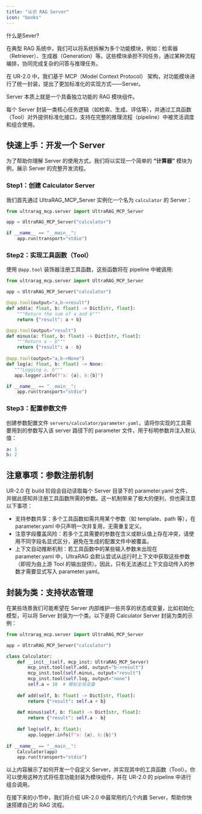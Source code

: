 ```yaml
---
title: "认识 RAG Server"
icon: "books"
---
```


什么是Sever?

在典型 RAG 系统中，我们可以将系统拆解为多个功能模块，例如：检索器（Retriever）、生成器（Generation）等。这些模块承担不同任务，通过某种流程编排，协同完成复杂的问答与推理任务。

在 UR-2.0 中，我们基于 MCP（Model Context Protocol） 架构，对功能模块进行了统一封装，提出了更加标准化的实现方式——Server。

<Note>Server 本质上就是一个具备独立功能的 RAG 模块组件。</Note>

每个 Server 封装一类核心任务逻辑（如检索、生成、评估等），并通过工具函数（Tool）对外提供标准化接口，支持在完整的推理流程（pipeline）中被灵活调度和组合使用。

## 快速上手：开发一个 Server

为了帮助你理解 Server 的使用方式，我们将以实现一个简单的 **“计算器”** 模块为例，展示 Server 的完整开发流程。

### Step1：创建 Calculator Server

我们首先通过 UltraRAG_MCP_Server 实例化一个名为 `calculator` 的 Server：

```python servers/calculator/src/calculator.py icon="python"
from ultrarag_mcp.server import UltraRAG_MCP_Server

app = UltraRAG_MCP_Server("calculator")

if __name__ == "__main__":
    app.run(transport="stdio")
```

### Step2：实现工具函数（Tool）

使用 `@app.tool` 装饰器注册工具函数，这些函数将在 pipeline 中被调用:

```python servers/calculator/src/calculator.py icon="python"
from ultrarag_mcp.server import UltraRAG_MCP_Server

app = UltraRAG_MCP_Server("calculator")

@app.tool(output="a,b->result")
def add(a: float, b: float) -> Dict[str, float]:
    """Return the sum of a and b"""
    return {"result": a + b}

@app.tool(output="result")
def minus(a: float, b: float) -> Dict[str, float]:
    """Return a - b"""
    return {"result": a - b}
    
@app.tool(output="a,b->None")
def log(a: float, b: float) -> None:
   """Logging a, b"""
   app.logger.info(f"a: {a}, b:{b}")

if __name__ == "__main__":
    app.run(transport="stdio")
```

### Step3：配置参数文件

创建参数配置文件 `servers/calculator/parameter.yaml`，请将你实现的工具需要用到的参数写入该 server 路径下的 parameter 文件，用于标明参数并注入默认值：

```yaml servers/calculator/parameter.yaml
a: 1
b: 2
```

## 注意事项：参数注册机制

UR-2.0 在 build 阶段会自动读取每个 Server 目录下的 parameter.yaml 文件，并据此感知并注册工具函数所需的参数。这一机制带来了极大的便利，但也需注意以下事项：

- 支持参数共享：多个工具函数如需共用某个参数（如 template、path 等），在parameter.yaml 中只声明一次并复用，无需重复定义。
- 注意字段覆盖风险：若多个工具需要的参数在含义或默认值上存在冲突，请使用不同字段名显式区分，避免在生成的配置文件中被覆盖。
- 上下文自动推断机制：若工具函数中的某些输入参数未出现在 parameter.yaml 中，UltraRAG 会默认尝试从运行时上下文中获取这些参数（即视为由上游 Tool 的输出提供）。因此，只有无法通过上下文自动传入的参数才需要显式写入 parameter.yaml。

## 封装为类：支持状态管理

在某些场景我们可能希望在 Server 内部维护一些共享的状态或变量，比如初始化模型，可以将 Server 封装为一个类。以下是将 Calculator Server 封装为类的示例：

```python servers/calculator/src/calculator.py icon="python"
from ultrarag_mcp.server import UltraRAG_MCP_Server

app = UltraRAG_MCP_Server("calculator")

class Calculator:
    def __init__(self, mcp_inst: UltraRAG_MCP_Server)
        mcp_inst.tool(self.add, output="b->result")
        mcp_inst.tool(self.minus, output="result")
        mcp_inst.tool(self.log, output="none")
        self.a = 10  # 模拟全局变量
        
    def add(self, b: float) -> Dict[str, float]:
        return {"result": self.a + b}
        
    def minus(self, b: float) -> Dict[str, float]:
        return {"result": self.a - b}
    
    def log(self, b: float):
        app.logger.info(f"a: {a}, b:{b}")
 
if __name__ == "__main__":
    Calculator(app)
    app.run(transport="stdio")
```

以上内容展示了如何开发一个自定义 Server，并实现其中的工具函数（Tool）。你可以使用这种方式将任意功能封装为模块组件，并在 UR-2.0 的 pipeline 中进行组合调用。

在接下来的小节中，我们将介绍 UR-2.0 中最常用的几个内置 Server，帮助你快速搭建自己的 RAG 流程。
